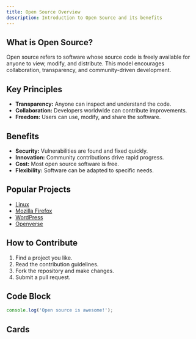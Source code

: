 ```yaml
---
title: Open Source Overview
description: Introduction to Open Source and its benefits
---
```


## What is Open Source?

Open source refers to software whose source code is freely available for anyone to view, modify, and distribute. This model encourages collaboration, transparency, and community-driven development.

## Key Principles

- **Transparency:** Anyone can inspect and understand the code.
- **Collaboration:** Developers worldwide can contribute improvements.
- **Freedom:** Users can use, modify, and share the software.

## Benefits

- **Security:** Vulnerabilities are found and fixed quickly.
- **Innovation:** Community contributions drive rapid progress.
- **Cost:** Most open source software is free.
- **Flexibility:** Software can be adapted to specific needs.

## Popular Projects

- [Linux](https://www.linux.org/)
- [Mozilla Firefox](https://www.mozilla.org/firefox/)
- [WordPress](https://wordpress.org/)
- [Openverse](https://openverse.org/)

## How to Contribute

1. Find a project you like.
2. Read the contribution guidelines.
3. Fork the repository and make changes.
4. Submit a pull request.

## Code Block

```js
console.log('Open source is awesome!');
```

## Cards

<Cards>
  <Card title="Learn more about Openverse" href="https://openverse.org/" />
  <Card title="Open Source Guide" href="https://opensource.guide/" />

</Cards>
